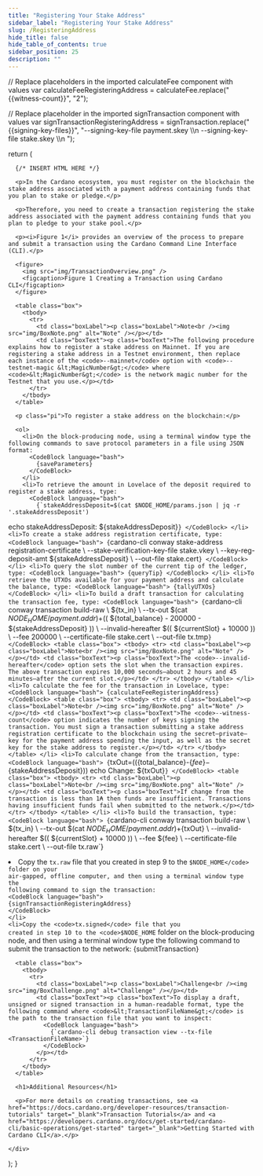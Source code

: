 ```yaml
---
title: "Registering Your Stake Address"
sidebar_label: "Registering Your Stake Address"
slug: /RegisteringAddress
hide_title: false
hide_table_of_contents: true
sidebar_position: 25
description: ""
---
```





  // Replace placeholders in the imported calculateFee component with values
  var calculateFeeRegisteringAddress = calculateFee.replace("{{witness-count}}", "2");

  // Replace placeholder in the imported signTransaction component with values
  var signTransactionRegisteringAddress = signTransaction.replace("{{signing-key-files}}", "--signing-key-file payment.skey \\\n  --signing-key-file stake.skey \\\n  ");

  return (
    <div>

      {/* INSERT HTML HERE */}

      <p>In the Cardano ecosystem, you must register on the blockchain the stake address associated with a payment address containing funds that you plan to stake or pledge.</p>

      <p>Therefore, you need to create a transaction registering the stake address associated with the payment address containing funds that you plan to pledge to your stake pool.</p>

      <p><i>Figure 1</i> provides an overview of the process to prepare and submit a transaction using the Cardano Command Line Interface (CLI).</p>

      <figure>
        <img src="img/TransactionOverview.png" />
        <figcaption>Figure 1 Creating a Transaction using Cardano CLI</figcaption>
      </figure>

      <table class="box">
        <tbody>
          <tr>
            <td class="boxLabel"><p class="boxLabel">Note<br /><img src="img/BoxNote.png" alt="Note" /></p></td>
            <td class="boxText"><p class="boxText">The following procedure explains how to register a stake address on Mainnet. If you are registering a stake address in a Testnet environment, then replace each instance of the <code>--mainnet</code> option with <code>--testnet-magic &lt;MagicNumber&gt;</code> where <code>&lt;MagicNumber&gt;</code> is the network magic number for the Testnet that you use.</p></td>
          </tr>
        </tbody>
      </table>

      <p class="pi">To register a stake address on the blockchain:</p>

      <ol>
        <li>On the block-producing node, using a terminal window type the following commands to save protocol parameters in a file using JSON format:
          <CodeBlock language="bash">
            {saveParameters}
          </CodeBlock>
        </li>
        <li>To retrieve the amount in Lovelace of the deposit required to register a stake address, type:
          <CodeBlock language="bash">
            {`stakeAddressDeposit=$(cat $NODE_HOME/params.json | jq -r '.stakeAddressDeposit')
echo stakeAddressDeposit: $\{stakeAddressDeposit\}`}
          </CodeBlock>
        </li>
        <li>To create a stake address registration certificate, type:
          <CodeBlock language="bash">
            {`cardano-cli conway stake-address registration-certificate \\
  --stake-verification-key-file stake.vkey \\
  --key-reg-deposit-amt $\{stakeAddressDeposit\} \\
  --out-file stake.cert`}
          </CodeBlock>
        </li>
        <li>To query the slot number of the current tip of the ledger, type:
          <CodeBlock language="bash">
            {queryTip}
          </CodeBlock>
        </li>
        <li>To retrieve the UTXOs available for your payment address and calculate the balance, type:
          <CodeBlock language="bash">
            {tallyUTXOs}
          </CodeBlock>
        </li>
        <li>To build a draft transaction for calculating the transaction fee, type:
          <CodeBlock language="bash">
            {`cardano-cli conway transaction build-raw \\
$\{tx_in\} \\
  --tx-out $(cat $NODE_HOME/payment.addr)+$(( $\{total_balance\} - 200000 - $\{stakeAddressDeposit\} )) \\
  --invalid-hereafter $(( $\{currentSlot\} + 10000 )) \\
  --fee 200000 \\
  --certificate-file stake.cert \\
  --out-file tx.tmp`}
          </CodeBlock>
          <table class="box">
            <tbody>
              <tr>
                <td class="boxLabel"><p class="boxLabel">Note<br /><img src="img/BoxNote.png" alt="Note" /></p></td>
                <td class="boxText"><p class="boxText">The <code>--invalid-hereafter</code> option sets the slot when the transaction expires. The above transaction expires 10,000 seconds—about 2 hours and 45 minutes—after the current slot.</p></td>
              </tr>
            </tbody>
          </table>
        </li>
        <li>To calculate the fee for the transaction in Lovelace, type:
          <CodeBlock language="bash">
            {calculateFeeRegisteringAddress}
          </CodeBlock>
          <table class="box">
            <tbody>
              <tr>
                <td class="boxLabel"><p class="boxLabel">Note<br /><img src="img/BoxNote.png" alt="Note" /></p></td>
                <td class="boxText"><p class="boxText">The <code>--witness-count</code> option indicates the number of keys signing the transaction. You must sign a transaction submitting a stake address registration certificate to the blockchain using the secret—private—key for the payment address spending the input, as well as the secret key for the stake address to register.</p></td>
              </tr>
            </tbody>
          </table>
        </li>
        <li>To calculate change from the transaction, type:
          <CodeBlock language="bash">
            {`txOut=$(($\{total_balance\}-$\{fee\}-$\{stakeAddressDeposit\}))
echo Change: $\{txOut\}`}
          </CodeBlock>
          <table class="box">
            <tbody>
              <tr>
                <td class="boxLabel"><p class="boxLabel">Note<br /><img src="img/BoxNote.png" alt="Note" /></p></td>
                <td class="boxText"><p class="boxText">If change from the transaction is less than 1₳ then funds are insufficient. Transactions having insufficient funds fail when submitted to the network.</p></td>
              </tr>
            </tbody>
          </table>
        </li>
        <li>To build the transaction, type:
          <CodeBlock language="bash">
            {`cardano-cli conway transaction build-raw \\
$\{tx_in\} \\
  --tx-out $(cat $NODE_HOME/payment.addr)+$\{txOut\} \\
  --invalid-hereafter $(( $\{currentSlot\} + 10000 )) \\
  --fee $\{fee\} \\
  --certificate-file stake.cert \\
  --out-file tx.raw`}
          </CodeBlock>
        </li>
        <li>Copy the <code>tx.raw</code> file that you created in step 9 to the <code>$NODE_HOME</code> folder on your air-gapped, offline computer, and then using a terminal window type the following command to sign the transaction:
          <CodeBlock language="bash">
            {signTransactionRegisteringAddress}
          </CodeBlock>
        </li>
        <li>Copy the <code>tx.signed</code> file that you created in step 10 to the <code>$NODE_HOME</code> folder on the block-producing node, and then using a terminal window type the following command to submit the transaction to the network:
          <CodeBlock language="bash">
            {submitTransaction}
          </CodeBlock>
        </li>
      </ol>

      <table class="box">
        <tbody>
          <tr>
            <td class="boxLabel"><p class="boxLabel">Challenge<br /><img src="img/BoxChallenge.png" alt="Challenge" /></p></td>
            <td class="boxText"><p class="boxText">To display a draft, unsigned or signed transaction in a human-readable format, type the following command where <code>&lt;TransactionFileName&gt;</code> is the path to the transaction file that you want to inspect:
              <CodeBlock language="bash">
                {`cardano-cli debug transaction view --tx-file <TransactionFileName>`}
              </CodeBlock>
            </p></td>
          </tr>
        </tbody>
      </table>

      <h1>Additional Resources</h1>

      <p>For more details on creating transactions, see <a href="https://docs.cardano.org/developer-resources/transaction-tutorials" target="_blank">Transaction Tutorials</a> and <a href="https://developers.cardano.org/docs/get-started/cardano-cli/basic-operations/get-started" target="_blank">Getting Started with Cardano CLI</a>.</p>

    </div>
  );
}

<HTMLContent />

